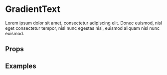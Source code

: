 
<Meta title='Components/GradientText' component={GradientText} />

# GradientText

Lorem ipsum dolor sit amet, consectetur adipiscing elit. Donec euismod, nisl eget consectetur tempor, nisl nunc egestas nisi, euismod aliquam nisl nunc euismod.

## Props

<ArgsTable of={GradientText} />

## Examples

<Canvas>
  <Story name='Default'>
    <div style={{ backgroundColor: 'black', padding: '1rem' }}>
      <GradientText
        text='Hello world!'
        classNames='from-red-500 to-yellow-500'
      />
    </div>
  </Story>
</Canvas>
